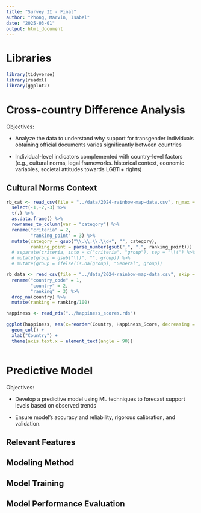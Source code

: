 ```yaml
---
title: "Survey II - Final"
author: "Phong, Marvin, Isabel"
date: "2025-03-01"
output: html_document
---
```


# Libraries

```r
library(tidyverse)
library(readxl)
library(ggplot2)
```

# Cross-country Difference Analysis

Objectives:

-   Analyze the data to understand why support for transgender individuals obtaining official documents varies significantly between countries

-   Individual-level indicators complemented with country-level factors (e.g., cultural norms, legal frameworks. historical context, economic variables, societal attitudes towards LGBTI+ rights)

## Cultural Norms Context

```r
rb_cat <- read_csv(file = "../data/2024-rainbow-map-data.csv", n_max = 2) %>% 
  select(-1,-2,-3) %>% 
  t(.) %>% 
  as.data.frame() %>% 
  rownames_to_column(var = "category") %>% 
  rename("criteria" = 2,
         "ranking_point" = 3) %>% 
  mutate(category = gsub("\\.\\.\\.\\d+", "", category),
         ranking_point = parse_number(gsub(",", ".", ranking_point))) 
  # separate(criteria, into = c("criteria", "group"), sep = "\\(") %>% 
  # mutate(group = gsub("\\)", "", group)) %>% 
  # mutate(group = ifelse(is.na(group), "General", group))

rb_data <- read_csv(file = "../data/2024-rainbow-map-data.csv", skip = 1) %>% 
  rename("country_code" = 1,
         "country" = 2,
         "ranking" = 3) %>% 
  drop_na(country) %>% 
  mutate(ranking = ranking/100)
```

```r
happiness <- read_rds("../happiness_scores.rds")

ggplot(happiness, aes(x=reorder(Country, Happiness_Score, decreasing = TRUE), y=Happiness_Score)) +
  geom_col() +
  xlab("Country") +
  theme(axis.text.x = element_text(angle = 90))
```

```r

```

# Predictive Model

Objectives:

-   Develop a predictive model using ML techniques to forecast support levels based on observed trends

-   Ensure model's accuracy and reliability, rigorous calibration, and validation.

## Relevant Features

## Modeling Method

## Model Training

## Model Performance Evaluation
